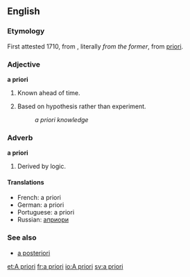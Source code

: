 {{wikipedia}}
==English==
=== Etymology ===
First attested 1710, from {{L.}}, literally ''from the former'', from [[priori]].

=== Adjective ===
'''a priori'''

#Known ahead of time.
#{{logic}} Based on hypothesis rather than experiment.
#:''a priori knowledge''

=== Adverb ===
'''a priori'''

#{{logic}} Derived by logic.

==== Translations ====
*French: a priori
*German: a priori
*Portuguese: a priori
*Russian: [[априори]]

===See also===
*[[a posteriori]]

[[et:A priori]]
[[fr:a priori]]
[[io:A priori]]
[[sv:a priori]]